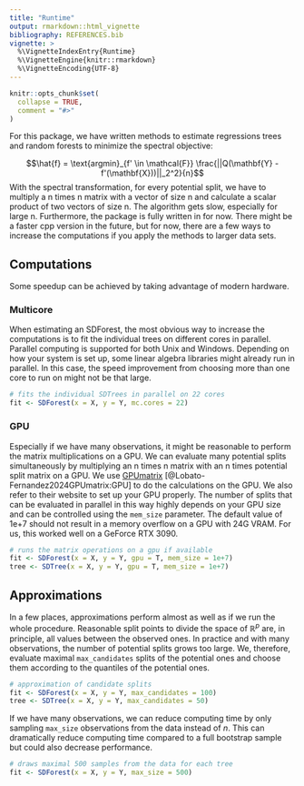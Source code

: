 ```yaml
---
title: "Runtime"
output: rmarkdown::html_vignette
bibliography: REFERENCES.bib
vignette: >
  %\VignetteIndexEntry{Runtime}
  %\VignetteEngine{knitr::rmarkdown}
  %\VignetteEncoding{UTF-8}
---
```


```r
knitr::opts_chunk$set(
  collapse = TRUE,
  comment = "#>"
)
```

For this package, we have written methods to estimate regressions trees and random forests to minimize the spectral objective:

$$\hat{f} = \text{argmin}_{f' \in \mathcal{F}} \frac{||Q(\mathbf{Y} - f'(\mathbf{X}))||_2^2}{n}$$
With the spectral transformation, for every potential split, we have to multiply a n times n matrix with a vector of size n and calculate a scalar product of two vectors of size n. The algorithm gets slow, especially for large n. Furthermore, the package is fully written in \R for now. There might be a faster cpp version in the future, but for now, there are a few ways to increase the computations if you apply the methods to larger data sets.

## Computations

Some speedup can be achieved by taking advantage of modern hardware.

### Multicore

When estimating an SDForest, the most obvious way to increase the computations is to fit the individual trees on different cores in parallel. Parallel computing is supported for both Unix and Windows. Depending on how your system is set up, some linear algebra libraries might already run in parallel. In this case, the speed improvement from choosing more than one core to run on might not be that large.

```r
# fits the individual SDTrees in parallel on 22 cores
fit <- SDForest(x = X, y = Y, mc.cores = 22)
```

### GPU

Especially if we have many observations, it might be reasonable to perform the matrix multiplications on a GPU. We can evaluate many potential splits simultaneously by multiplying an n times n matrix with an n times potential split matrix on a GPU. We use [GPUmatrix](https://cran.r-project.org/web/packages/GPUmatrix/vignettes/Vignette.html) [@Lobato-Fernandez2024GPUmatrix:GPU] to do the calculations on the GPU. We also refer to their website to set up your GPU properly. The number of splits that can be evaluated in parallel in this way highly depends on your GPU size and can be controlled using the `mem_size` parameter. The default value of 1e+7 should not result in a memory overflow on a GPU with 24G VRAM. For us, this worked well on a GeForce RTX 3090.

```r
# runs the matrix operations on a gpu if available
fit <- SDForest(x = X, y = Y, gpu = T, mem_size = 1e+7)
tree <- SDTree(x = X, y = Y, gpu = T, mem_size = 1e+7)
```

## Approximations

In a few places, approximations perform almost as well as if we run the whole procedure. Reasonable split points to divide the space of $\mathbb{R}^p$ are, in principle, all values between the observed ones. In practice and with many observations, the number of potential splits grows too large. We, therefore, evaluate maximal `max_candidates` splits of the potential ones and choose them according to the quantiles of the potential ones.

```r
# approximation of candidate splits
fit <- SDForest(x = X, y = Y, max_candidates = 100)
tree <- SDTree(x = X, y = Y, max_candidates = 50)
```

If we have many observations, we can reduce computing time by only sampling `max_size` observations from the data instead of $n$. This can dramatically reduce computing time compared to a full bootstrap sample but could also decrease performance.

```r
# draws maximal 500 samples from the data for each tree
fit <- SDForest(x = X, y = Y, max_size = 500)
```